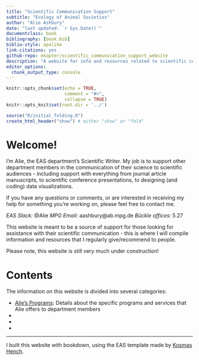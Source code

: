 ```yaml
---
title: "Scientific Communication Support"
subtitle: "Ecology of Animal Societies"
author: "Alie Ashbury"
date: "last updated: `r Sys.Date()`"
documentclass: book
bibliography: [book.bib]
biblio-style: apalike
link-citations: yes
github-repo: ekopter/scientific_communication_support_website
description: "A website for info and resources related to scientific communication"
editor_options: 
  chunk_output_type: console
---
```


```r
knitr::opts_chunk$set(echo = TRUE,
                      comment = "#>",
                      collapse = TRUE)
knitr::opts_knit$set(root.dir = '../')
```


```r
source("R/initial_folding.R")
create_html_header("show") # either "show" or "fold"
```



# Welcome!

I'm Alie, the EAS department's Scientific Writer. My job is to support other department members in the communication of their science to scientific audiences - including support with everything from journal article manuscripts, to scientific conference presentations, to designing (and coding) data visualizations.

If you have any questions or comments, or are interested in receiving my help for something you're working on, please feel free to contact me.

*EAS Slack:* @Alie
*MPG Email:* aashbury@ab.mpg.de
*Bückle offices:* 5.27

This website is meant to be a source of support for those looking for assistance with their scientific communication - this is where I will compile information and resources that I regularly give/recommend to people. 

Please note, this website is still very much under construction!


# Contents

The information on this website is divided into several categories:


- [Alie's Programs](./2_programs.html): Details about the specific programs and services that Alie offers to department members
- [Scientific Writing]: Coming soon!
- [Scientific Presentations]: Coming soon!
- [Data Visualization]: Coming soon!


---

I built this website with bookdown, using the EAS template made by [Kosmas Hench](https://github.com/k-hench).
